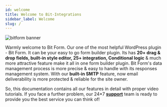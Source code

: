 ```yaml
---
id: welcome
title: Welcome to Bit-Integrations
sidebar_label: Welcome
slug: /
---
```



<Image src="banner_bitform" w="800" alt="bitform banner"/>

Warmly welcome to Bit Form. Our one of the most helpful WordPress plugin - Bit Form. It 
can be your easy to go form builder plugin. Its has **20+ drag & drop fields, built-in style 
editor, 25+ integration, Conditional logic** & much more attractive feature make it all in one 
form builder plugin. Bit Form's data management process is more precise & easy to handle with 
its responses management system. With our **built-in SMTP** feature, now email deliverability is 
more protected  & reliable for the site owner.
 
So, this documentation contains all our features in detail with proper video tutorials. 
If you face a further problem, our 24*7 **<a href="mailto:support@bitapps.pro">support</a>** team is ready to provide you the best service you can think of!